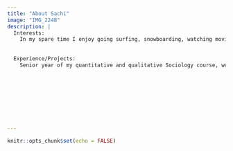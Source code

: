 ```yaml
---
title: "About Sachi"
image: "IMG_2248" 
description: |
  Interests: 
    In my spare time I enjoy going surfing, snowboarding, watching movies, going to the jiu jitsu gym, and hiking with my dogs!  I love animals especially dogs and cats, however I love learning about different wildlife species whether they are native or not.  I enjoy discussing topics about social injustices, racism and gender inequalities, and environmental justice!  
  
  
  Experience/Projects:
    Senior year of my quantitative and qualitative Sociology course, we were selected to help the City of San Jose by collecting and analyzing data regarding littering habits in downtown San Jose.  I also used to volunteer regularly in various local environmental clubs such as Keep Coyote Creek Beautiful (KCCB) by participating in weekly trash clean ups.


  
    
      

  
  
  
---
```


```r
knitr::opts_chunk$set(echo = FALSE)
```

